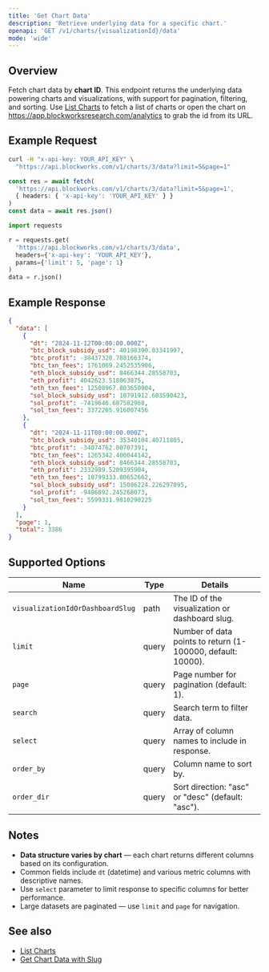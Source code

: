 ```yaml
---
title: 'Get Chart Data'
description: 'Retrieve underlying data for a specific chart.'
openapi: 'GET /v1/charts/{visualizationId}/data'
mode: 'wide'
---
```


## Overview

Fetch chart data by **chart ID**. This endpoint returns the underlying data powering charts and visualizations, with support for pagination, filtering,
and sorting. Use [List Charts](/api-reference/charts/list) to fetch a list of charts or open the chart on https://app.blockworksresearch.com/analytics to grab the id from its URL.

## Example Request

<CodeGroup>

```bash cURL
curl -H "x-api-key: YOUR_API_KEY" \
  "https://api.blockworks.com/v1/charts/3/data?limit=5&page=1"
```

```typescript TypeScript
const res = await fetch(
  'https://api.blockworks.com/v1/charts/3/data?limit=5&page=1',
  { headers: { 'x-api-key': 'YOUR_API_KEY' } }
)
const data = await res.json()
```

```python Python
import requests

r = requests.get(
  'https://api.blockworks.com/v1/charts/3/data',
  headers={'x-api-key': 'YOUR_API_KEY'},
  params={'limit': 5, 'page': 1}
)
data = r.json()
```

</CodeGroup>

## Example Response

```json
{
  "data": [
    {
      "dt": "2024-11-12T00:00:00.000Z",
      "btc_block_subsidy_usd": 40198390.03341997,
      "btc_profit": -38437320.788166374,
      "btc_txn_fees": 1761069.2452535906,
      "eth_block_subsidy_usd": 8466344.28558703,
      "eth_profit": 4042623.518063875,
      "eth_txn_fees": 12508967.803650904,
      "sol_block_subsidy_usd": 10791912.603590423,
      "sol_profit": -7419646.687582968,
      "sol_txn_fees": 3372265.916007456
    },
    {
      "dt": "2024-11-11T00:00:00.000Z",
      "btc_block_subsidy_usd": 35340104.40711805,
      "btc_profit": -34074762.00707391,
      "btc_txn_fees": 1265342.400044142,
      "eth_block_subsidy_usd": 8466344.28558703,
      "eth_profit": 2332989.5209395904,
      "eth_txn_fees": 10799333.80652662,
      "sol_block_subsidy_usd": 15086224.226297095,
      "sol_profit": -9486892.245268073,
      "sol_txn_fees": 5599331.9810290225
    }
  ],
  "page": 1,
  "total": 3386
}
```

## Supported Options

| Name | Type | Details |
| - | - | - |
| `visualizationIdOrDashboardSlug` | path | The ID of the visualization or dashboard slug. |
| `limit` | query | Number of data points to return (1-100000, default: 10000). |
| `page` | query | Page number for pagination (default: 1). |
| `search` | query | Search term to filter data. |
| `select` | query | Array of column names to include in response. |
| `order_by` | query | Column name to sort by. |
| `order_dir` | query | Sort direction: "asc" or "desc" (default: "asc"). |

## Notes

- **Data structure varies by chart** — each chart returns different columns based on its configuration.
- Common fields include `dt` (datetime) and various metric columns with descriptive names.
- Use `select` parameter to limit response to specific columns for better performance.
- Large datasets are paginated — use `limit` and `page` for navigation.

## See also

- [List Charts](/api-reference/charts/list)
- [Get Chart Data with Slug](/api-reference/charts/get-data-with-slug)
